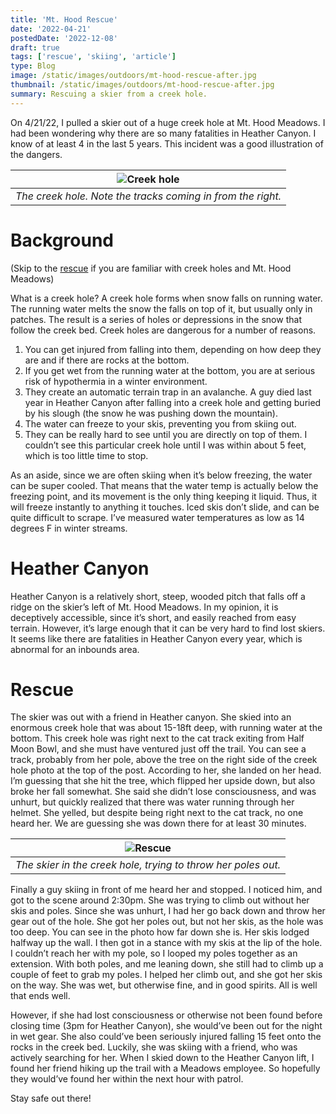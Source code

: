 ```yaml
---
title: 'Mt. Hood Rescue'
date: '2022-04-21'
postedDate: '2022-12-08'
draft: true
tags: ['rescue', 'skiing', 'article']
type: Blog
image: /static/images/outdoors/mt-hood-rescue-after.jpg
thumbnail: /static/images/outdoors/mt-hood-rescue-after.jpg
summary: Rescuing a skier from a creek hole.
---
```


On 4/21/22, I pulled a skier out of a huge creek hole at Mt. Hood Meadows. I had been wondering why there are so many fatalities in Heather Canyon. I know of at least 4 in the last 5 years. This incident was a good illustration of the dangers.

| ![Creek hole](/static/images/outdoors/mt-hood-rescue-after.jpg) |
| :-------------------------------------------------------------: |
|   _The creek hole. Note the tracks coming in from the right._   |

# Background

(Skip to the [rescue](#rescue) if you are familiar with creek holes and Mt. Hood Meadows)

What is a creek hole? A creek hole forms when snow falls on running water. The running water melts the snow the falls on top of it, but usually only in patches. The result is a series of holes or depressions in the snow that follow the creek bed. Creek holes are dangerous for a number of reasons.

1. You can get injured from falling into them, depending on how deep they are and if there are rocks at the bottom.
2. If you get wet from the running water at the bottom, you are at serious risk of hypothermia in a winter environment.
3. They create an automatic terrain trap in an avalanche. A guy died last year in Heather Canyon after falling into a creek hole and getting buried by his slough (the snow he was pushing down the mountain).
4. The water can freeze to your skis, preventing you from skiing out.
5. They can be really hard to see until you are directly on top of them. I couldn’t see this particular creek hole until I was within about 5 feet, which is too little time to stop.

As an aside, since we are often skiing when it’s below freezing, the water can be super cooled. That means that the water temp is actually below the freezing point, and its movement is the only thing keeping it liquid. Thus, it will freeze instantly to anything it touches. Iced skis don’t slide, and can be quite difficult to scrape. I’ve measured water temperatures as low as 14 degrees F in winter streams.

# Heather Canyon

Heather Canyon is a relatively short, steep, wooded pitch that falls off a ridge on the skier’s left of Mt. Hood Meadows. In my opinion, it is deceptively accessible, since it’s short, and easily reached from easy terrain. However, it’s large enough that it can be very hard to find lost skiers. It seems like there are fatalities in Heather Canyon every year, which is abnormal for an inbounds area.

# Rescue

The skier was out with a friend in Heather canyon. She skied into an enormous creek hole that was about 15-18ft deep, with running water at the bottom. This creek hole was right next to the cat track exiting from Half Moon Bowl, and she must have ventured just off the trail. You can see a track, probably from her pole, above the tree on the right side of the creek hole photo at the top of the post. According to her, she landed on her head. I’m guessing that she hit the tree, which flipped her upside down, but also broke her fall somewhat. She said she didn’t lose consciousness, and was unhurt, but quickly realized that there was water running through her helmet. She yelled, but despite being right next to the cat track, no one heard her. We are guessing she was down there for at least 30 minutes.

|     ![Rescue](/static/images/outdoors/mt-hood-rescue.jpg)     |
| :-----------------------------------------------------------: |
| _The skier in the creek hole, trying to throw her poles out._ |

Finally a guy skiing in front of me heard her and stopped. I noticed him, and got to the scene around 2:30pm. She was trying to climb out without her skis and poles. Since she was unhurt, I had her go back down and throw her gear out of the hole. She got her poles out, but not her skis, as the hole was too deep. You can see in the photo how far down she is. Her skis lodged halfway up the wall. I then got in a stance with my skis at the lip of the hole. I couldn’t reach her with my pole, so I looped my poles together as an extension. With both poles, and me leaning down, she still had to climb up a couple of feet to grab my poles. I helped her climb out, and she got her skis on the way. She was wet, but otherwise fine, and in good spirits. All is well that ends well.

However, if she had lost consciousness or otherwise not been found before closing time (3pm for Heather Canyon), she would’ve been out for the night in wet gear. She also could’ve been seriously injured falling 15 feet onto the rocks in the creek bed. Luckily, she was skiing with a friend, who was actively searching for her. When I skied down to the Heather Canyon lift, I found her friend hiking up the trail with a Meadows employee. So hopefully they would’ve found her within the next hour with patrol.

Stay safe out there!
